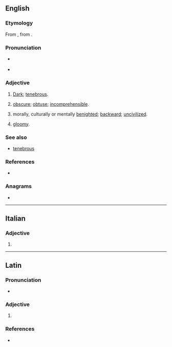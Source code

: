 ==English==

===Etymology===
From {{der|en|la|tenebrōsus}}, from {{m|la|tenebra|t=darkness}}.

===Pronunciation===
* {{a|UK}} {{IPA|en|/ˈtɛnɪbɹəʊs/}}
* {{a|US}} {{IPA|en|/ˈtɛnɪbɹoʊs/}}

===Adjective===
{{en-adj}}

# [[dark|Dark]]; [[tenebrous]].
# {{lb|en|figuratively}} [[obscure]]; [[obtuse]]; [[incomprehensible]].
# {{lb|en|figuratively}} morally, culturally or mentally [[benighted]]; [[backward]]; [[uncivilized]].
# {{lb|en|figuratively}} [[gloomy]].

===See also===
* [[tenebrous]]

===References===
* {{R:OED2}}

===Anagrams===
* {{anagrams|en|a=beeenorst|beerstone}}

----

==Italian==

===Adjective===
{{head|it|adjective form}}

# {{it-adj form of|tenebroso|f|pl}}

----

==Latin==

===Pronunciation===
* {{la-IPA|tenebrōse}}

===Adjective===
{{la-adj-form|tenebrōse}}

# {{inflection of|la|tenebrōsus||voc|m|s}}

===References===
* {{R:L&S}}